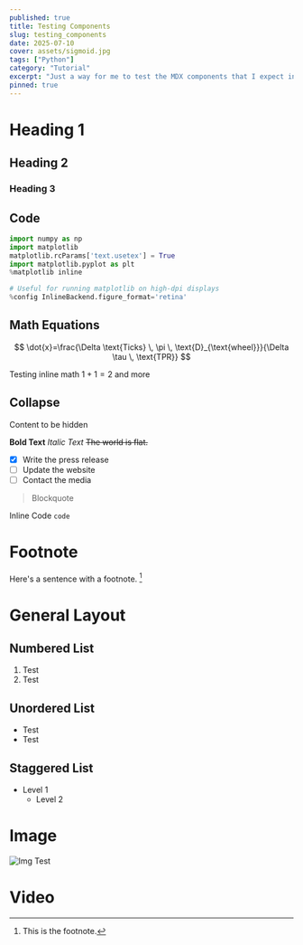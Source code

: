 ```yaml
---
published: true
title: Testing Components
slug: testing_components
date: 2025-07-10
cover: assets/sigmoid.jpg
tags: ["Python"]
category: "Tutorial"
excerpt: "Just a way for me to test the MDX components that I expect in blog posts and get a view of what's going on."
pinned: true
---
```




# Heading 1
## Heading 2
### Heading 3

## Code
```python
import numpy as np
import matplotlib
matplotlib.rcParams['text.usetex'] = True
import matplotlib.pyplot as plt
%matplotlib inline

# Useful for running matplotlib on high-dpi displays
%config InlineBackend.figure_format='retina'
```

## Math Equations

$$
    \dot{x}=\frac{\Delta \text{Ticks} \, \pi \, \text{D}_{\text{wheel}}}{\Delta \tau \, \text{TPR}}
$$

Testing inline math $1+1=2$ and more


## Collapse

<Collapse client:load title="Test Title">
    <div>Content to be hidden</div>
</Collapse>

**Bold Text**
*Italic Text*
~~The world is flat.~~

- [x] Write the press release
- [ ] Update the website
- [ ] Contact the media

> Blockquote

Inline Code `code`

# Footnote
Here's a sentence with a footnote. [^1]

[^1]: This is the footnote.

# General Layout

## Numbered List
1. Test
2. Test

## Unordered List
- Test
- Test

## Staggered List
- Level 1
  - Level 2

# Image

![Img Test](./assets/sigmoid.jpg)

# Video

<PostVideo video={figure8} alt="Wow"/>
